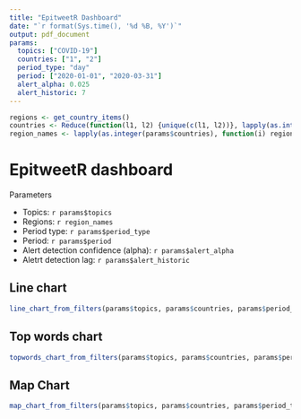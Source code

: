```yaml
---
title: "EpitweetR Dashboard"
date: "`r format(Sys.time(), '%d %B, %Y')`"
output: pdf_document
params:
  topics: ["COVID-19"]
  countries: ["1", "2"]
  period_type: "day"
  period: ["2020-01-01", "2020-03-31"]
  alert_alpha: 0.025
  alert_historic: 7
---
```


```r
regions <- get_country_items()
countries <- Reduce(function(l1, l2) {unique(c(l1, l2))}, lapply(as.integer(params$countries), function(i) unlist(regions[[i]]$codes)))
region_names <- lapply(as.integer(params$countries), function(i) regions[[i]]$name)

```

# EpitweetR dashboard
Parameters

* Topics: `r params$topics`
* Regions: `r region_names`
* Period type: `r params$period_type`
* Period: `r params$period`
* Alert detection confidence (alpha): `r params$alert_alpha`
* Aletrt detection lag: `r params$alert_historic`

## Line chart
```r
line_chart_from_filters(params$topics, params$countries, params$period_type, params$period, params$alert_alpha, params$alert_historic)$chart
```

## Top words chart
```r
topwords_chart_from_filters(params$topics, params$countries, params$period_type, params$period)$chart
```

## Map Chart
```r
map_chart_from_filters(params$topics, params$countries, params$period_type, params$period)$chart
```
